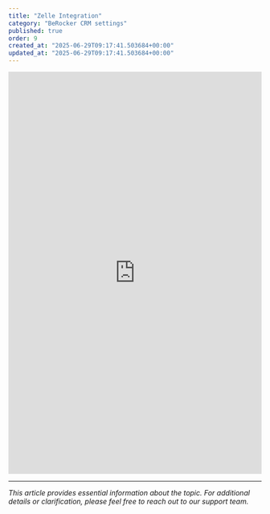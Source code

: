 ```yaml
---
title: "Zelle Integration"
category: "BeRocker CRM settings"
published: true
order: 9
created_at: "2025-06-29T09:17:41.503684+00:00"
updated_at: "2025-06-29T09:17:41.503684+00:00"
---
```


<iframe
  src="https://scribehow.com/embed/How_to_Set_Up_Zelle_Integration_in_BeRocker__CU4_GeGCSweEhGV1rUfLiw?as=scrollable"
  width="100%"
  height="800"
  frameborder="0"
  allowfullscreen
></iframe>

---

_This article provides essential information about the topic. For additional details or clarification, please feel free to reach out to our support team._
